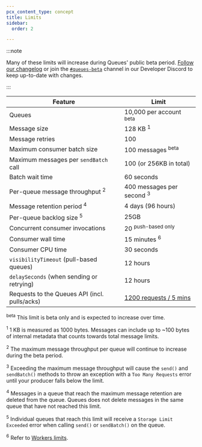```yaml
---
pcx_content_type: concept
title: Limits
sidebar:
  order: 2

---
```



:::note


Many of these limits will increase during Queues' public beta period. [Follow our changelog](/queues/platform/changelog/) or join the [`#queues-beta`](https://discord.cloudflare.com) channel in our Developer Discord to keep up-to-date with changes.


:::



| Feature                                       | Limit                                                         |
| --------------------------------------------- | ------------------------------------------------------------- |
| Queues                                        | 10,000 per account <sup>beta</sup>                            |
| Message size                                  | 128 KB <sup>1</sup>                                           |
| Message retries                               | 100                                                           |
| Maximum consumer batch size                   | 100 messages <sup>beta</sup>                                  |
| Maximum messages per `sendBatch` call         | 100 (or 256KB in total)                                       |
| Batch wait time                               | 60 seconds                                                    |
| Per-queue message throughput <sup>2</sup>     | 400 messages per second <sup>3</sup>                          |
| Message retention period <sup>4</sup>         | 4 days (96 hours)                                             |
| Per-queue backlog size <sup>5</sup>           | 25GB                                                          |
| Concurrent consumer invocations               | 20 <sup>push-based only</sup>                                 |
| Consumer wall time 					                  | 15 minutes <sup>6</sup>                                       |
| Consumer CPU time							                | 30 seconds																										|
| `visibilityTimeout` (pull-based queues)       | 12 hours                                                      |
| `delaySeconds` (when sending or retrying)     | 12 hours                                                      |
| Requests to the Queues API (incl. pulls/acks) | [1200 requests / 5 mins](/fundamentals/api/reference/limits/) |



<sup>beta</sup> This limit is beta only and is expected to increase over time.

<sup>1</sup> 1 KB is measured as 1000 bytes. Messages can include up to \~100 bytes of internal metadata that counts towards total message limits.

<sup>2</sup> The maximum message throughput per queue will continue to increase during the beta period.

<sup>3</sup> Exceeding the maximum message throughput will cause the `send()` and `sendBatch()` methods to throw an exception with a `Too Many Requests` error until your producer falls below the limit.

<sup>4</sup> Messages in a queue that reach the maximum message retention are deleted from the queue. Queues does not delete messages in the same queue that have not reached this limit.

<sup>5</sup> Individual queues that reach this limit will receive a `Storage Limit Exceeded` error when calling `send()` or `sendBatch()` on the queue.

<sup>6</sup> Refer to [Workers limits](/workers/platform/limits/#cpu-time).

<Render file="limits_increase" product="workers" />
